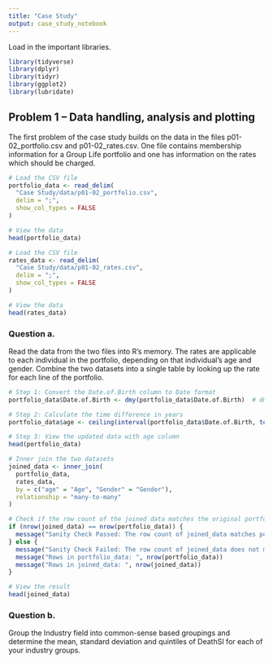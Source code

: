 ```yaml
---
title: "Case Study"
output: case_study_notebook
---
```


Load in the important libraries.

```r
library(tidyverse)
library(dplyr)
library(tidyr)
library(ggplot2)
library(lubridate)
```

## **Problem 1 – Data handling, analysis and plotting**	

The first problem of the case study builds on the data in the files p01-02_portfolio.csv and
p01-02_rates.csv. One file contains membership information for a Group Life portfolio and one
has information on the rates which should be charged.

```r
# Load the CSV file
portfolio_data <- read_delim(
  "Case Study/data/p01-02_portfolio.csv",
  delim = ";",
  show_col_types = FALSE
)

# View the data
head(portfolio_data)
```

```r
# Load the CSV file
rates_data <- read_delim(
  "Case Study/data/p01-02_rates.csv",
  delim = ";",
  show_col_types = FALSE
)

# View the data
head(rates_data)
```

### **Question a.**			

Read the data from the two files into R’s memory. The rates are applicable to each individual in the portfolio, depending on that individual’s age and gender. Combine the two datasets into a single table by looking up the rate for each line of the portfolio.

```r
# Step 1: Convert the Date.of.Birth column to Date format
portfolio_data$Date.of.Birth <- dmy(portfolio_data$Date.of.Birth)  # dmy is used for "day-month-year" format

# Step 2: Calculate the time difference in years
portfolio_data$age <- ceiling(interval(portfolio_data$Date.of.Birth, today()) / years(1))

# Step 3: View the updated data with age column
head(portfolio_data)
```

```r
# Inner join the two datasets
joined_data <- inner_join(
  portfolio_data,
  rates_data,
  by = c("age" = "Age", "Gender" = "Gender"),
  relationship = "many-to-many"
)

# Check if the row count of the joined data matches the original portfolio data
if (nrow(joined_data) == nrow(portfolio_data)) {
  message("Sanity Check Passed: The row count of joined_data matches portfolio_data.")
} else {
  message("Sanity Check Failed: The row count of joined_data does not match portfolio_data.")
  message("Rows in portfolio_data: ", nrow(portfolio_data))
  message("Rows in joined_data: ", nrow(joined_data))
}

# View the result
head(joined_data)
```

### **Question b.**

Group the Industry field into common-sense based groupings and determine the mean, standard deviation
and quintiles of DeathSI for each of your industry groups.
